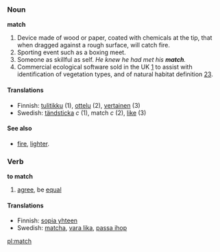 ===Noun===
'''match'''
#Device made of wood or paper, coated with chemicals at the tip, that when dragged against a rough surface, will catch fire.
#Sporting event such as a boxing meet.
#Someone as skillful as self.  ''He knew he had met his '''match'''.'' 
#Commercial ecological software sold in the UK [http://www.clues.abdn.ac.uk:8080/directory/EnvironmentalAssessment/EnvironmentalAssessment10.html] to assist with identification of vegetation types, and of natural habitat definition [http://en.wikipedia.org/wiki/NVC][http://wikisource.org/wiki/NVC-National_Vegetation_Classification%2C_UK_species_and_communities].

====Translations====

*Finnish: [[tulitikku]] (1), [[ottelu]] (2), [[vertainen]] (3)
*Swedish: [[tändsticka]] ''c'' (1), match ''c'' (2), [[like#Swedish|like]] (3)

====See also==== 
*[[fire]], [[lighter]].

===Verb===
'''to match'''

#[[agree]], be [[equal]]

====Translations====

*Finnish: [[sopia yhteen]]
*Swedish: [[matcha]], [[vara lika]], [[passa ihop]]

[[pl:match]]